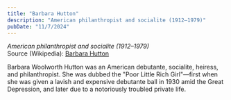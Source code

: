 ```yaml
---
title: "Barbara Hutton"
description: "American philanthropist and socialite (1912–1979)"
pubDate: "11/7/2024"
---
```


*American philanthropist and socialite (1912–1979)*  
Source (Wikipedia): [Barbara Hutton][1]

Barbara Woolworth Hutton was an American debutante, socialite, heiress, and philanthropist. She was dubbed the "Poor Little Rich Girl"—first when she was given a lavish and expensive debutante ball in 1930 amid the Great Depression, and later due to a notoriously troubled private life.

[1]: https://en.wikipedia.org/wiki/Barbara_Hutton
